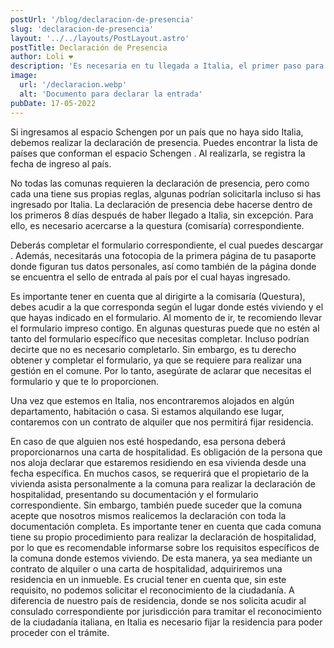 ```yaml
---
postUrl: '/blog/declaracion-de-presencia'
slug: 'declaracion-de-presencia'
layout: '../../layouts/PostLayout.astro'
postTitle: Declaración de Presencia
author: Loli ❤️
description: 'Es necesaria en tu llegada a Italia, el primer paso para el tramite de la ciudadania. Est'
image:
  url: '/declaracion.webp'
  alt: 'Documento para declarar la entrada'
pubDate: 17-05-2022
---
```



<BlogTitle text="DECLARACIÓN DE PRESENCIA" />

Si ingresamos al espacio Schengen por un país que no haya sido Italia, debemos realizar la declaración de presencia. Puedes encontrar la lista de países que conforman el espacio Schengen <LinkBlog text='aquí' href='https://www.hablamosdeeuropa.es/es/Paginas/El-espacio-Schengen.aspx' />. Al realizarla, se registra la fecha de ingreso al país.

<span class="p-2">
	No todas las comunas requieren la declaración de presencia, pero como cada una tiene sus propias
	reglas, algunas podrían solicitarla incluso si has ingresado por Italia.
</span>
La declaración de presencia debe hacerse dentro de los primeros 8 días después de haber llegado a Italia,
sin excepción. Para ello, es necesario acercarse a la questura (comisaría) correspondiente.

<BlogTitle text="¿CÓMO SE HACE?" />

Deberás completar el formulario correspondiente, el cual puedes descargar <LinkBlog text='aquí' href='https://www.dropbox.com/scl/fi/g8vevrd0pe384t5wh68x2/dichiarazione-di-presenza.pdf?rlkey=v5c2czgplduly4runlcptooxa&dl=0' />. Además, necesitarás una fotocopia de la primera página de tu pasaporte donde figuran tus datos personales, así como también de la página donde se encuentra el sello de entrada al país por el cual hayas ingresado.

<span class="p-2">
	Es importante tener en cuenta que al dirigirte a la comisaría (Questura), debes acudir a la que
	corresponda según el lugar donde estés viviendo y el que hayas indicado en el formulario.
</span>
Al momento de ir, te recomiendo llevar el formulario impreso contigo. En algunas questuras puede que
no estén al tanto del formulario específico que necesitas completar. Incluso podrían decirte que no es
necesario completarlo. Sin embargo, es tu derecho obtener y completar el formulario, ya que se requiere
para realizar una gestión en el comune. Por lo tanto, asegúrate de aclarar que necesitas el formulario
y que te lo proporcionen.

<BlogTitle text="CARTA DE HOSPITALIDAD" />

Una vez que estemos en Italia, nos encontraremos alojados en algún departamento, habitación o casa. Si estamos alquilando ese lugar, contaremos con un contrato de alquiler que nos permitirá fijar residencia.

<span class="p-2">
	En caso de que alguien nos esté hospedando, esa persona deberá proporcionarnos una carta de
	hospitalidad. Es obligación de la persona que nos aloja declarar que estaremos residiendo en esa
	vivienda desde una fecha específica. En muchos casos, se requerirá que el propietario de la
	vivienda asista personalmente a la comuna para realizar la declaración de hospitalidad,
	presentando su documentación y el formulario correspondiente. Sin embargo, también puede suceder
	que la comuna acepte que nosotros mismos realicemos la declaración con toda la documentación
	completa.
</span>
Es importante tener en cuenta que cada comuna tiene su propio procedimiento para realizar la declaración
de hospitalidad, por lo que es recomendable informarse sobre los requisitos específicos de la comuna
donde estemos viviendo.

<BlogTitle text="EN CUANTO A LA RESIDENCIA" />
<span class="p-2">
	De esta manera, ya sea mediante un contrato de alquiler o una carta de hospitalidad, adquiriremos
	una residencia en un inmueble. Es crucial tener en cuenta que, sin este requisito, no podemos
	solicitar el reconocimiento de la ciudadanía.
</span>
<span class="p-2">
	A diferencia de nuestro país de residencia, donde se nos solicita acudir al consulado
	correspondiente por jurisdicción para tramitar el reconocimiento de la ciudadanía italiana, en
	Italia es necesario fijar la residencia para poder proceder con el trámite.
</span>

